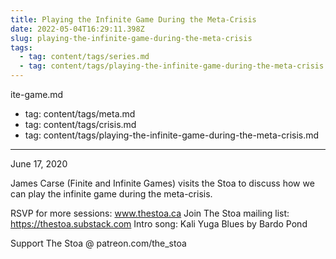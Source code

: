 ```yaml
---
title: Playing the Infinite Game During the Meta-Crisis
date: 2022-05-04T16:29:11.398Z
slug: playing-the-infinite-game-during-the-meta-crisis
tags:
  - tag: content/tags/series.md
  - tag: content/tags/playing-the-infinite-game-during-the-meta-crisis.md
---
```



ite-game.md
  - tag: content/tags/meta.md
  - tag: content/tags/crisis.md
  - tag: content/tags/playing-the-infinite-game-during-the-meta-crisis.md
---

June 17, 2020

James Carse (Finite and Infinite Games) visits the Stoa to discuss how we can play the infinite game during the meta-crisis.

RSVP for more sessions: www.thestoa.ca
Join The Stoa mailing list: https://thestoa.substack.com
Intro song: Kali Yuga Blues by Bardo Pond

Support The Stoa @ patreon.com/the_stoa
